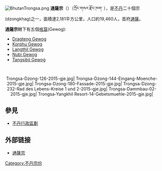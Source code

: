 {{External links|time=2022-01-25T16:08:41+00:00}}
{{coord|27|20|N|90|25|E|display=title}}
[[File:BhutanTrongsa.png|thumb]]
'''通薩宗'''（{{lang-en|前稱:Tongsa，現稱:Trongsa}}）（ཀྲོང་གསར་རྫོང་ཁག་ ），是[[不丹|不丹]]二十個宗(dzongkhag)之一，面積達2,181平方公里，人口約19,460人，首府[[通薩|通薩]]。

'''通薩宗'''轄下有五個[[格窩|格窩]](Gewog):
* [https://web.archive.org/web/20051022085643/http://www.dop.gov.bt/fyp/09/ts_Dragteng.pdf Dragteng Gewog]
* [https://web.archive.org/web/20051022085611/http://www.dop.gov.bt/fyp/09/ts_Korphu.pdf Korphu Gewog]
* [https://web.archive.org/web/20051022085622/http://www.dop.gov.bt/fyp/09/ts_Langthil.pdf Langthil Gewog]
* [https://web.archive.org/web/20051022085654/http://www.dop.gov.bt/fyp/09/ts_Nubi.pdf Nubi Gewog]
* [https://web.archive.org/web/20051022085632/http://www.dop.gov.bt/fyp/09/ts_Tangsibji.pdf Tangsibji Gewog]
<center><br><gallery caption="通萨宗">
Trongsa-Dzong-126-2015-gje.jpg|
Trongsa-Dzong-144-Eingang-Moenche-2015-gje.jpg|
Trongsa-Dzong-180-Fassade-2015-gje.jpg|
Trongsa-Dzong-232-Rad des Lebens-Kreise 1 und 2-2015-gje.jpg|
Trongsa-Dammbau-02-2015-gje.jpg|
Trongsa-Yangkhil Resort-14-Gebetsmuehle-2015-gje.jpg|
</gallery></center>
== 參見 ==
* [[不丹行政區劃|不丹行政區劃]]

== 外部链接 ==
* [http://www.bhutan.gov.bt/government/dzongkhags.php?dz_id=36 通薩宗] {{Wayback|url=http://www.bhutan.gov.bt/government/dzongkhags.php?dz_id=36 |date=20201126213941 }}

{{Bhutan}}
{{Asia-geo-stub}}

[[Category:不丹宗份|Category:不丹宗份]]